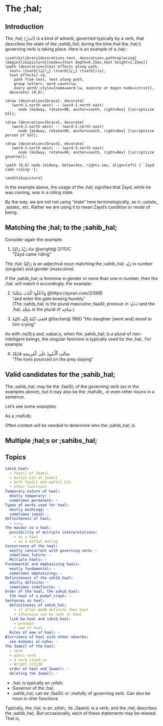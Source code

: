 # The ;hal;

## Introduction

The _;hal;_ 
([ٱلْحَال]{.ar})
is a kind of adverb,
governed typically by a verb,
that describes the state
of the _;sahib_hal;_ 
during the time that the ;hal;'s governing verb is taking place.
<!--
during the action of the ;hal;'s ;3aamil;.
-->
Here is an example of a ;hal;:

```.tikzarabic
\usetikzlibrary{decorations.text, decorations.pathreplacing}
\begin{tikzpicture}[nodes={text depth=0.25ex,text height=1.25ex}]
\path [decoration={text effects along path, 
  text=.\txarb{رَاكِبًا} \txarb{زَيْدٌ} \txarb{جَاءَ},
  text effects/.cd, 
    path from text, text along path,
    group letters, word count=\w,
    every word/.style={name=word-\w, execute at begin node=\strut}},
  decorate] (0,0);

\draw [decoration={brace}, decorate] 
   (word-1.north west) -- (word-1.north east)
      node [midway, rotate=90, anchor=south, right=0ex] {\scriptsize ḥāl};

\draw [decoration={brace}, decorate] 
   (word-2.north west) -- (word-2.north east)
      node [midway, rotate=90, anchor=south, right=0ex] {\scriptsize person of ḥāl};

\draw [decoration={brace}, decorate] 
   (word-3.north west) -- (word-3.north east)
      node [midway, rotate=90, anchor=south, right=0ex] {\scriptsize governor};

\path (0,0) node [midway, below=3ex, right=-1ex, align=left] {``Zayd came riding''};

\end{tikzpicture}
```

In the example above,
the usage of the ;hal; signifies that
Zayd, while he was coming, was in a riding state.

By the way,
we are not not using "state" here terminologically, as in ;ustate;, ;astate;, etc.  Rather we are using it to mean Zayd's condition or mode of being.
<!--
What we mean by
"temporal state of the ;sahib_hal;"
is that
It is a temporary state because Zayd is only described as angry while he is coming.
-->

<!--
Note that, like adverbs in general, the ;hal; is in the ;astate;.
Typically, the ;hal; is an ;sifah;, its ;3aamil; is a verb, and the ;hal; describes the ;sahib_hal;.
But, as we will see later in this chapter ;ia;, sometimes the ;hal; may have differing behavior.
-->

## Matching the ;hal; to the ;sahib_hal;

Consider again the example:

(@) [جَاءَ زَيْدٌ رَاكِبًا]{.ar}
    [@wright@ 2/112C]{.citex}  
    "Zayd came riding"

The ;hal;
[رَاكِبًا]{.ar}
is an adjectival noun matching the ;sahib_hal; [زَيْد]{.ar} in number (singular) and gender (masculine).

If the ;sahib_hal; is feminine in gender or more than one in number, then the ;hal; will match it accordingly.
For example:

(@) [وَٱدْخُلُوا ٱلْبَابَ سُجَّدًا]{.ar}
    [@https://quran.com/2/58@]{.citex}  
    "and enter the gate bowing humbly"  
    (The ;sahib_hal; is the plural masculine ;faa3il; pronoun in [ٱدْخُلُوا]{.ar} and the ;hal; [سُجَّد]{.ar} is the plural of [سَاجِد]{.ar}.)

(@) [قَامَتِ ٱبْنَتُهُ إِلَيْهِ بَاكِيَةً]{.ar}
    [@fischer@ 196D]{.citex}
    "His daughter [went and] stood to him crying"

As with ;na3t;s and ;xabar;s, when the ;sahib_hal; is a plural of
non-intelligent beings,
the singular feminine is typically used for the ;hal;.
For example:

(@) [صَالَتِ ٱلْأُسُودُ عَلَى ٱلْفَرِيسَةِ فَاتِكَةً]{.ar}  
    "The lions pounced on the prey slaying"

## Valid candidates for the ;sahib_hal;

The ;sahib_hal; may be the ;faa3il; of the governing verb
(as in the examples above),
but it may also be the ;mafulb;,
or even other nouns in a sentence.

Let's see some examples.

As a ;mafulb;

Often context will be needed to determine who the ;sahib_hal; is.

## Multiple ;hal;s or ;sahibs_hal;

<!--
One ;hal; (appropriately dualized or pluralized) may even suffice for multiple individually mentioned ;sahibs_hal;.
For example:

We will discuss ;hal;s of this type separat
-->

## Topics

```yml
sahib_haal:
  - faa3il of 3aamil
  - maf3ul bih of 3aamil
  - both faa3il and maf3ul bih
  - other functions
Temporary nature of haal:
  mostly temporary: ~
  sometimes permanent: ~
Types of words used for haal:
  mostly mushtaqq: ~
  sometimea jamid: ~
definiteness of haal:
  - وحده
The masdar as a haal:
  possibility of multiple interpretations:
    - as a haal
    - as a maf3ul mutlaq
Concurrence of the haal:
  mostly concurrent with governing verb: ~
  sometimes future: ~
  Multiple haals: ~
Fundamental and emphasizing haals:
  mostly fundamental: ~
  sometimes emphasizing: ~
Definiteness of the sahib_haal:
  mostly definite: ~
  sometimes indefinite: ~
Order of the haal, the sahib_haal:
  the haal of a mudaf_ilayh: ~
Sentences as haal:
  Definiteness of sahib_hal:
    - if after maHD definite then haal
    - otherwise can be na3t or haal
  link bw haal and sahib_haal:
    - pronoun
    - waw of haal
  Rules of waw of haal: ~
Blurriness of haal with other adverbs:
  see ma3aani al-nahw: ~
The 3aamil of the haal:
  - verb
  - quasi-verb
  - a verb stand-in
  - Wright 2/113D
  order of haal and 3aamil: ~
  deleting the 3aamil: ~
```

* ;hal; is typically an ;sifah;
* Governor of the ;hal;
* ;sahib_hal; can be ;faa3il; or ;mafulb; of governing verb. Can also be noun in oher functions

Typically, the ;hal; is an ;sifah;, its ;3aamil; is a verb, and the ;hal; describes the ;sahib_hal;.
But occasionally, each of these statements may be relaxed.
That is,

